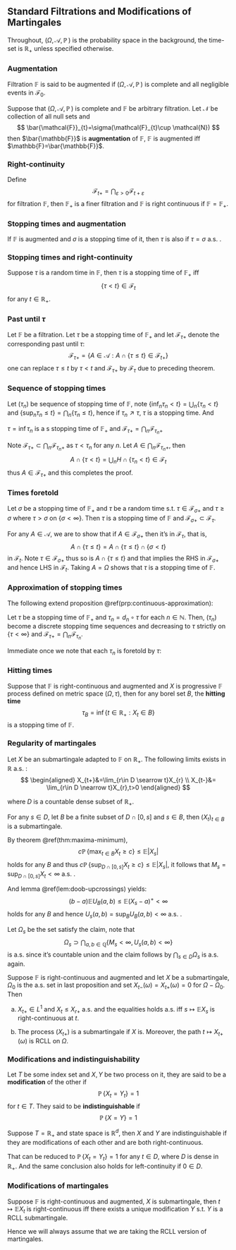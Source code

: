 ## Standard Filtrations and Modifications of Martingales

Throughout, $(\Omega,\mathcal{A},\mathop{{}\mathbb{P}})$ is the probability space in the background, the time-set is $\mathbb{R}_{+}$ unless specified otherwise.

### Augmentation

::: {.definition  name=""}


Filtration $\mathbb{F}$ is said to be augmented if $(\Omega,\mathcal{A},\mathop{{}\mathbb{P}})$ is complete and all negligible events in $\mathcal{F_0}$.

:::

Suppose that $(\Omega,\mathcal{A},\mathop{{}\mathbb{P}})$ is complete and $\mathbb{F}$ be arbitrary filtration. Let $\mathcal{N}$ be collection of all null sets and
$$
\bar{\mathcal{F}}_{t}=\sigma(\mathcal{F}_{t}\cup \mathcal{N})
$$
then $\bar{\mathbb{F}}$ is **augmentation** of $\mathbb{F}$, $\mathbb{F}$ is augmented iff $\mathbb{F}=\bar{\mathbb{F}}$.

### Right-continuity

Define
$$
\mathcal{F}_{t+}=\bigcap_{\varepsilon>0}\mathcal{F}_{t+\varepsilon}
$$
for filtration $\mathbb{F}$, then $\mathbb{F}_{+}$ is a finer filtration and $\mathbb{F}$ is right continuous if $\mathbb{F}=\mathbb{F}_{+}$.

### Stopping times and augmentation

If $\mathbb{F}$ is augmented and $\sigma$ is a stopping time of it, then $\tau$ is also if $\tau=\sigma \text{ a.s. }$. 

### Stopping times and right-continuity

::: {.theorem  name=""}

Suppose $\tau$ is a random time in $\mathbb{F}$, then $\tau$ is a stopping time of $\mathbb{F}_{+}$ iff
$$
\left\{ \tau<t \right\}\in \mathcal{F}_{t}
$$
for any $t \in \mathbb{R}_{+}$.

:::

### Past until $\tau$   

Let $\mathbb{F}$ be a filtration. Let $\tau$ be a stopping time of $\mathbb{F}_{+}$ and let $\mathcal{F}_{\tau+}$ denote the corresponding past until $\tau$:
$$
\mathcal{F}_{\tau+}=\left\{ A\in \mathcal{A}:A \cap \left\{ \tau \le t \right\}\in \mathcal{F}_{t+} \right\}
$$
one can replace $\tau\le t$ by $\tau<t$ and $\mathcal{F}_{\tau+}$ by $\mathcal{F}_{\tau}$ due to preceding theorem.

### Sequence of stopping times

Let $(\tau_n)$ be sequence of stopping time of $\mathbb{F}$, note $\left\{ \inf_{n}\tau_n< t \right\}=\bigcup_{n}\left\{ \tau_n<t \right\}$ and $\left\{ \sup_{n}\tau_n\le t \right\}=\bigcap_{n}\left\{ \tau_n\le t \right\}$, hence if $\tau_n \nearrow \tau$, $\tau$ is a stopping time. And


::: {.proposition  name=""}

$\tau=\inf \tau_n$ is a s stopping time of $\mathbb{F}_{+}$ and $\mathcal{F}_{\tau+}=\bigcap_{n} \mathcal{F}_{\tau_n+}$

:::

:::: {.proof}

Note $\mathcal{F}_{\tau+}\subset \bigcap_{n}\mathcal{F}_{\tau_n+}$ as $\tau<\tau_n$ for any $n$. Let $A \in \bigcap_{n}\mathcal{F}_{\tau_n+}$, then
$$
A \cap \left\{ \tau<t \right\}=\bigcup_{n}H \cap \left\{ \tau_n<t \right\} \in \mathcal{F}_{t}
$$
thus $A \in \mathcal{F}_{\tau+}$ and this completes the proof.

::::

### Times foretold

::: {.proposition  name=""}

Let $\sigma$ be a stopping time of $\mathbb{F}_{+}$ and $\tau$ be a random time $\text{ s.t. } \tau \in \mathcal{F}_{\sigma +}$ and $\tau \ge \sigma$ where $\tau> \sigma$ on $\left\{ \sigma<\infty \right\}$. Then $\tau$ is a stopping time of $\mathbb{F}$ and $\mathcal{F}_{\sigma +}\subset \mathcal{F}_{\tau}$.

:::

:::: {.proof}

For any $A \in \mathcal{A}$, we are to show that if $A \in \mathcal{F}_{\sigma +}$ then it's in $\mathcal{F}_{\tau}$, that is, 
$$
A \cap \left\{ \tau\le t \right\}=A \cap \left\{ \tau\le t \right\}\cap \left\{ \sigma<t \right\}
$$
in $\mathcal{F}_{t}$. Note $\tau \in \mathcal{F}_{\sigma +}$ thus so is $A\cap \left\{ \tau\le  t   \right\}$ and that implies the RHS in $\mathcal{F}_{\sigma +}$ and hence LHS in $\mathcal{F}_{t}$. Taking $A=\Omega$ shows that $\tau$ is a stopping time of $\mathbb{F}$.

::::

### Approximation of stopping times

The following extend proposition \@ref(prp:continuous-approximation):

::: {.proposition  name=""}

Let $\tau$ be a stopping time of $\mathbb{F}_{+}$ and $\tau _n=d_n \circ \tau$ for each $n \in \mathbb{N}$. Then, $(\tau_n)$ become a discrete stopping time sequences and decreasing to $\tau$ strictly on $\left\{ \tau<\infty \right\}$ and $\mathcal{F}_{\tau+}=\bigcap_{n}\mathcal{F}_{\tau_n}$.

:::


:::: {.proof}

Immediate once we note that each $\tau _n$ is foretold by $\tau$:

::::

### Hitting times

::: {.theorem  name=""}

Suppose that $\mathbb{F}$ is right-continuous and augmented and $X$ is progressive $\mathbb{F}$ process defined on metric space $(\Omega,\tau)$, then for any borel set $B$, the **hitting time**
$$
\tau_{B}=\inf \left\{ t\in \mathbb{R}_{+}:X_{t}\in B \right\}
$$
is a stopping time of $\mathbb{F}$.

:::

### Regularity of martingales


::: {.proposition  name=""}

Let $X$ be an submartingale adapted to $\mathbb{F}$ on $\mathbb{R}_{+}$. The following limits exists in $\mathbb{R}$ $\text{ a.s. }$:
$$
\begin{aligned}
    X_{t+}&=\lim_{r\in D \searrow t}X_{r}
    \\ 
    X_{t-}&= \lim_{r\in D \nearrow t}X_{r},t>0
\end{aligned}
$$

where $D$ is a countable dense subset of $\mathbb{R}_{+}$.

:::

:::: {.proof}

For any $s\in D$, let $B$ be a finite subset of $D\cap [0,s]$ and $s\in B$, then $(X_{t})_{t\in B}$ is a submartingale.

By theorem \@ref(thm:maxima-minimum),
$$
c \mathop{{}\mathbb{P}}\left\{ \max_{t \in B} X_{t}\ge c \right\}\le \mathop{{}\mathbb{E}}_{}\left| X_{s} \right|
$$
holds for any $B$ and thus $c\mathop{{}\mathbb{P}}\left\{ \sup _{D\cap [0,s]}X_{t}\ge c \right\}\le \mathop{{}\mathbb{E}}_{}\left| X_{s} \right|$, it follows that $M_{s}=\sup _{D\cap [0,s]}X_{t}<\infty \text{ a.s. }$.

And lemma \@ref(lem:doob-upcrossings) yields:
$$
(b-a) \mathop{{}\mathbb{E}}_{}U_{B}(a,b)\le \mathop{{}\mathbb{E}}_{}(X_{s}-a)^{+}<\infty
$$
holds for any $B$ and hence $U_{s}(a,b)=\sup _{B}U_{B}(a,b)<\infty \text{ a.s. }$.

Let $\Omega_{s}$ be the set satisfy the claim, note that
$$
\Omega_{s} \supset \bigcap_{a,b\in \mathbb{Q}}\left\{ M_{s}<\infty,U_{s}(a,b)<\infty \right\}
$$
is $\text{ a.s. }$ since it's countable union and the claim follows by $\bigcap_{s\in D}\Omega_{s}$ is $\text{ a.s. }$ again.  

::::


::: {.proposition #right-continuous-modification name=""}

Suppose $\mathbb{F}$ is right-continuous and augmented and let $X$ be a submartingale, $\Omega_0$ is the $\text{ a.s. }$ set in last proposition and set $X_{t-}(\omega)=X_{t+}(\omega)=0$ for $\Omega-\Omega_0$. Then

a. $X_{t+}\in L^{1}$ and $X_{t}\le X_{r+}\text{ a.s. }$ and the equalities holds $\text{ a.s. }$ iff $s\mapsto \mathop{{}\mathbb{E}}_{}X_{s}$ is right-continuous at $t$.

b. The process $(X_{t+})$ is a submartingale if $X$ is. Moreover, the path $t \mapsto X_{t+}(\omega)$ is RCLL on $\Omega$.

:::

### Modifications and indistinguishability

Let $T$ be some index set and $X,Y$ be two process on it, they are said to be a **modification** of the other if
$$
\mathop{{}\mathbb{P}}\left\{ X_{t}=Y_{t} \right\}=1
$$
for $t\in T$. They said to be **indistinguishable** if
$$
\mathop{{}\mathbb{P}}\left\{ X=Y \right\}=1 
$$


::: {.proposition  name=""}

Suppose $T=\mathbb{R}_{+}$ and state space is $\mathbb{R}^{d}$, then $X$ and $Y$ are indistinguishable if they are modifications of each other and are both right-continuous.

:::


::: {.remark}

That can be reduced to $\mathop{{}\mathbb{P}}\left\{ X_{t}=Y_{t} \right\}=1$ for any $t \in D$, where $D$ is dense in $\mathbb{R}_{+}$. And the same conclusion also holds for left-continuity if $0 \in D$.

:::



### Modifications of martingales

::: {.theorem  name=""}

Suppose $\mathbb{F}$ is right-continuous and augmented, $X$ is submartingale, then $t\mapsto \mathop{{}\mathbb{E}}_{}X_{t}$ is right-continuous iff there exists a unique modification $Y$ $\text{ s.t. }$ $Y$ is a RCLL submartingale.

:::

Hence we will always assume that we are taking the RCLL version of martingales.


<br>
<br>
<br>
<br>
<br>
<br>
<br>
<br>
<br>
<br>
